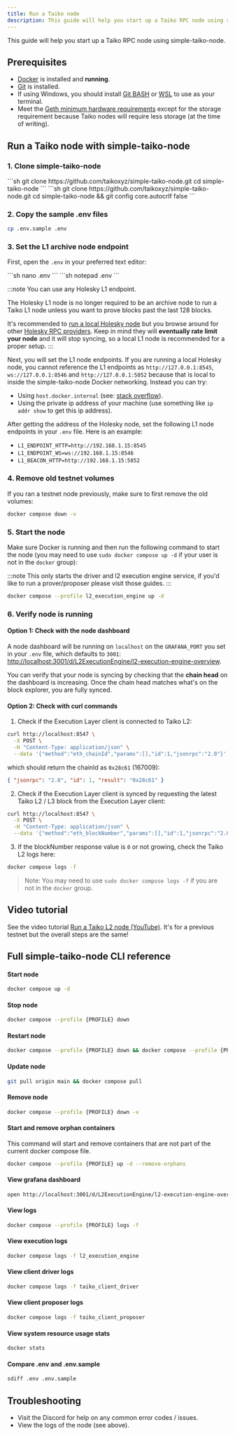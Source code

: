 ```yaml
---
title: Run a Taiko node
description: This guide will help you start up a Taiko RPC node using simple-taiko-node.
---
```



This guide will help you start up a Taiko RPC node using simple-taiko-node.

## Prerequisites

- [Docker](https://docs.docker.com/engine/install/) is installed and **running**.
- [Git](https://github.com/git-guides/install-git/) is installed.
- If using Windows, you should install [Git BASH](https://gitforwindows.org/) or [WSL](https://learn.microsoft.com/en-us/windows/wsl/install) to use as your terminal.
- Meet the [Geth minimum hardware requirements](https://github.com/ethereum/go-ethereum#hardware-requirements) except for the storage requirement because Taiko nodes will require less storage (at the time of writing).

## Run a Taiko node with simple-taiko-node

### 1. Clone simple-taiko-node

<Tabs>
  <TabItem label="Mac/Linux">
    ```sh
    git clone https://github.com/taikoxyz/simple-taiko-node.git
    cd simple-taiko-node
    ```
  </TabItem>
  <TabItem label="Windows">
    ```sh
    git clone https://github.com/taikoxyz/simple-taiko-node.git
    cd simple-taiko-node && git config core.autocrlf false
    ```
  </TabItem>
</Tabs>

### 2. Copy the sample .env files

```sh
cp .env.sample .env
```

### 3. Set the L1 archive node endpoint

First, open the `.env` in your preferred text editor:

<Tabs>
  <TabItem label="Mac/Linux">
    ```sh
    nano .env
    ```
  </TabItem>
  <TabItem label="Windows">
    ```sh
    notepad .env
    ```
  </TabItem>
</Tabs>

:::note
You can use any Holesky L1 endpoint.

The Holesky L1 node is no longer required to be an archive node to run a Taiko L1 node unless you want to prove blocks past the last 128 blocks.

It's recommended to [run a local Holesky node](/guides/run-a-holesky-node) but you browse around for other [Holesky RPC providers](https://chainlist.org/chain/17000). Keep in mind they will **eventually rate limit your node** and it will stop syncing, so a local L1 node is recommended for a proper setup.
:::

Next, you will set the L1 node endpoints. If you are running a local Holesky node, you cannot reference the L1 endpoints as `http://127.0.0.1:8545`, `ws://127.0.0.1:8546` and `http://127.0.0.1:5052` because that is local to inside the simple-taiko-node Docker networking. Instead you can try:

- Using `host.docker.internal` (see: [stack overflow](https://stackoverflow.com/questions/24319662)).
- Using the private ip address of your machine (use something like `ip addr show` to get this ip address).

After getting the address of the Holesky node, set the following L1 node endpoints in your `.env` file. Here is an example:

- `L1_ENDPOINT_HTTP=http://192.168.1.15:8545`
- `L1_ENDPOINT_WS=ws://192.168.1.15:8546`
- `L1_BEACON_HTTP=http://192.168.1.15:5052`


### 4. Remove old testnet volumes

If you ran a testnet node previously, make sure to first remove the old volumes:

```sh
docker compose down -v
```

### 5. Start the node


Make sure Docker is running and then run the following command to start the node (you may need to use `sudo docker compose up -d` if your user is not in the `docker` group):

:::note
This only starts the driver and l2 execution engine service, if you'd like to run a prover/proposer please visit those guides.
:::

```sh
docker compose --profile l2_execution_engine up -d
```

### 6. Verify node is running

#### Option 1: Check with the node dashboard

A node dashboard will be running on `localhost` on the `GRAFANA_PORT` you set in your `.env` file, which defaults to `3001`: [http://localhost:3001/d/L2ExecutionEngine/l2-execution-engine-overview](http://localhost:3001/d/L2ExecutionEngine/l2-execution-engine-overview).

You can verify that your node is syncing by checking that the **chain head** on the dashboard is increasing. Once the chain head matches what's on the block explorer, you are fully synced.

#### Option 2: Check with curl commands

1. Check if the Execution Layer client is connected to Taiko L2:

```bash
curl http://localhost:8547 \
  -X POST \
  -H "Content-Type: application/json" \
  --data '{"method":"eth_chainId","params":[],"id":1,"jsonrpc":"2.0"}'
```

which should return the chainId as `0x28c61` (167009):

```json
{ "jsonrpc": "2.0", "id": 1, "result": "0x28c61" }
```

2. Check if the Execution Layer client is synced by requesting the latest Taiko L2 / L3 block from the Execution Layer client:

```bash
curl http://localhost:8547 \
  -X POST \
  -H "Content-Type: application/json" \
  --data '{"method":"eth_blockNumber","params":[],"id":1,"jsonrpc":"2.0"}'
```

3. If the blockNumber response value is `0` or not growing, check the Taiko L2 logs here:

```bash
docker compose logs -f
```

> Note: You may need to use `sudo docker compose logs -f` if you are not in the `docker` group.

## Video tutorial

See the video tutorial [Run a Taiko L2 node (YouTube)](https://www.youtube.com/watch?v=l_tVvDcuK5o). It's for a previous testnet but the overall steps are the same!

## Full simple-taiko-node CLI reference

#### Start node

```sh
docker compose up -d
```

#### Stop node

```sh
docker compose --profile {PROFILE} down
```

#### Restart node

```sh
docker compose --profile {PROFILE} down && docker compose --profile {PROFILE} up -d
```

#### Update node

```sh
git pull origin main && docker compose pull
```

#### Remove node

```sh
docker compose --profile {PROFILE} down -v
```

#### Start and remove orphan containers

This command will start and remove containers that are not part of the current docker compose file.

```sh
docker compose --profile {PROFILE} up -d --remove-orphans
```

#### View grafana dashboard

```sh
open http://localhost:3001/d/L2ExecutionEngine/l2-execution-engine-overview
```

#### View logs

```sh
docker compose --profile {PROFILE} logs -f
```

#### View execution logs

```sh
docker compose logs -f l2_execution_engine
```

#### View client driver logs

```sh
docker compose logs -f taiko_client_driver
```

#### View client proposer logs

```sh
docker compose logs -f taiko_client_proposer
```

#### View system resource usage stats

```sh
docker stats
```

#### Compare .env and .env.sample

```sh
sdiff .env .env.sample
```

## Troubleshooting

- Visit the Discord for help on any common error codes / issues.
- View the logs of the node (see above).
